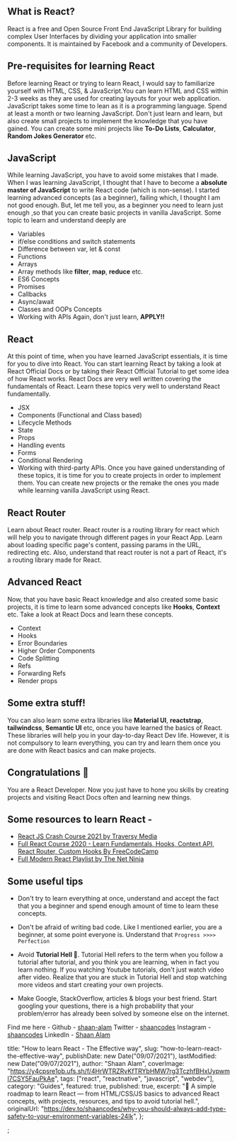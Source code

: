 ## What is React?

React is a free and Open Source Front End JavaScript Library for building complex User Interfaces by dividing your application into smaller components. It is maintained by Facebook and a community of Developers.

## Pre-requisites for learning React

Before learning React or trying to learn React, I would say to familiarize yourself with HTML, CSS, & JavaScript.You can learn HTML and CSS within 2-3 weeks as they are used for creating layouts for your web application. JavaScript takes some time to lean as it is a programming language. Spend at least a month or two learning JavaScript. Don't just learn and learn, but also create small projects to implement the knowledge that you have gained. You can create some mini projects like **To-Do Lists**, **Calculator**, **Random Jokes Generator** etc.

## JavaScript

While learning JavaScript, you have to avoid some mistakes that I made. When I was learning JavaScript, I thought that I have to become a **absolute master of JavaScript** to write React code (which is non-sense). I started learning advanced concepts (as a beginner), failing which, I thought I am not good enough. But, let me tell you, as a beginner you need to learn just enough ,so that you can create basic projects in vanilla JavaScript. Some topic to learn and understand deeply are

- Variables
- if/else conditions and switch statements
- Difference between var, let & const
- Functions
- Arrays
- Array methods like **filter**, **map**, **reduce** etc.
- ES6 Concepts
- Promises
- Callbacks
- Async/await
- Classes and OOPs Concepts
- Working with APIs
  Again, don't just learn, **APPLY!!**

## React

At this point of time, when you have learned JavaScript essentials, it is time for you to dive into React. You can start learning React by taking a look at React Official Docs or by taking their React Official Tutorial to get some idea of how React works. React Docs are very well written covering the fundamentals of React. Learn these topics very well to understand React fundamentally.

- JSX
- Components (Functional and Class based)
- Lifecycle Methods
- State
- Props
- Handling events
- Forms
- Conditional Rendering
- Working with third-party APIs.
  Once you have gained understanding of these topics, it is time for you to create projects in order to implement them. You can create new projects or the remake the ones you made while learning vanilla JavaScript using React.

## React Router

Learn about React router. React router is a routing library for react which will help you to navigate through different pages in your React App. Learn about loading specific page's content, passing params in the URL, redirecting etc. Also, understand that react router is not a part of React, it's a routing library made for React.

## Advanced React

Now, that you have basic React knowledge and also created some basic projects, it is time to learn some advanced concepts like **Hooks**, **Context** etc. Take a look at React Docs and learn these concepts.

- Context
- Hooks
- Error Boundaries
- Higher Order Components
- Code Splitting
- Refs
- Forwarding Refs
- Render props

## Some extra stuff!

You can also learn some extra libraries like **Material UI**, **reactstrap**, **tailwindcss**, **Semantic UI** etc, once you have learned the basics of React. These libraries will help you in your day-to-day React Dev life. However, it is not compulsory to learn everything, you can try and learn them once you are done with React basics and can make projects.

## Congratulations 🥳

You are a React Developer. Now you just have to hone you skills by creating projects and visiting React Docs often and learning new things.

## Some resources to learn React -

- [React JS Crash Course 2021 by Traversy Media](https://www.youtube.com/watch?v=w7ejDZ8SWv8)
- [Full React Course 2020 - Learn Fundamentals, Hooks, Context API, React Router, Custom Hooks By FreeCodeCamp](https://www.youtube.com/watch?v=4UZrsTqkcW4)
- [Full Modern React Playlist by The Net Ninja](https://www.youtube.com/watch?v=j942wKiXFu8&list=PL4cUxeGkcC9gZD-Tvwfod2gaISzfRiP9d)

## Some useful tips

- Don't try to learn everything at once, understand and accept the fact that you a beginner and spend enough amount of time to learn these concepts.

- Don't be afraid of writing bad code. Like I mentioned earlier, you are a beginner, at some point everyone is. Understand that `Progress >>>> Perfection`

- Avoid **Tutorial Hell 🤯**. Tutorial Hell refers to the term when you follow a tutorial after tutorial, and you think you are learning, when in fact you learn nothing. If you watching Youtube tutorials, don't just watch video after video. Realize that you are stuck in Tutorial Hell and stop watching more videos and start creating your own projects.

- Make Google, StackOverflow, articles & blogs your best friend. Start googling your questions, there is a high probability that your problem/error has already been solved by someone else on the internet.

Find me here -
Github - [shaan-alam](https://github.com/shaan-alam)
Twitter - [shaancodes](https://twitter.com/shaancodes)
Instagram - [shaancodes](https://instagram.com/shaancodes)
LinkedIn - [Shaan Alam](https://www.linkedin.com/in/shaan-alam-01784018a/)

  title: "How to learn React - The Effective way",
  slug: "how-to-learn-react-the-effective-way",
  publishDate: new Date("09/07/2021"),
  lastModified: new Date("09/07/2021"),
  author: "Shaan Alam",
  coverImage:
    "https://y4cpsre1ob.ufs.sh/f/4HrWTRZRvKfTRYbHMW7rg3TczhfBHxUypwml7CSY5FauPkAe",
  tags: ["react", "reactnative", "javascript", "webdev"],
  category: "Guides",
  featured: true,
  published: true,
  excerpt:
    "🚀 A simple roadmap to learn React — from HTML/CSS/JS basics to advanced React concepts, with projects, resources, and tips to avoid tutorial hell.",
  originalUrl:
    "https://dev.to/shaancodes/why-you-should-always-add-type-safety-to-your-environment-variables-24lk",
};

;
